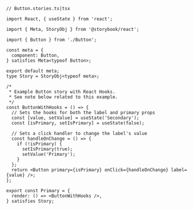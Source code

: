 ```tsx
// Button.stories.ts|tsx

import React, { useState } from 'react';

import { Meta, StoryObj } from '@storybook/react';

import { Button } from './Button';

const meta = {
  component: Button,
} satisfies Meta<typeof Button>;

export default meta;
type Story = StoryObj<typeof meta>;

/*
 * Example Button story with React Hooks.
 * See note below related to this example.
 */
const ButtonWithHooks = () => {
  // Sets the hooks for both the label and primary props
  const [value, setValue] = useState('Secondary');
  const [isPrimary, setIsPrimary] = useState(false);

  // Sets a click handler to change the label's value
  const handleOnChange = () => {
    if (!isPrimary) {
      setIsPrimary(true);
      setValue('Primary');
    }
  };
  return <Button primary={isPrimary} onClick={handleOnChange} label={value} />;
};

export const Primary = {
  render: () => <ButtonWithHooks />,
} satisfies Story;
```
